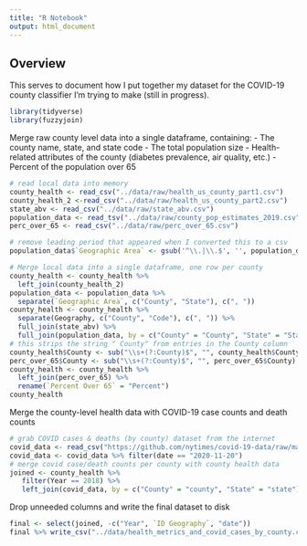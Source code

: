 ```yaml
---
title: "R Notebook"
output: html_document
---
```


## Overview

This serves to document how I put together my dataset for the COVID-19 county classifier I'm trying to make (still in progress). 

```r
library(tidyverse)
library(fuzzyjoin)
```

Merge raw county level data into a single dataframe, containing:
- The county name, state, and state code
- The total population size
- Health-related attributes of the county (diabetes prevalence, air quality, etc.)
- Percent of the population over 65
```r
# read local data into memory
county_health <- read_csv("../data/raw/health_us_county_part1.csv")
county_health_2 <-read_csv("../data/raw/health_us_county_part2.csv")
state_abv <- read_csv("../data/raw/state_abv.csv")
population_data <- read_tsv("../data/raw/county_pop_estimates_2019.csv")
perc_over_65 <- read_csv("../data/raw/perc_over_65.csv")

# remove leading period that appeared when I converted this to a csv
population_data$`Geographic Area` <- gsub('^\\.|\\.$', '', population_data$`Geographic Area`)

# Merge local data into a single dataframe, one row per county
county_health <- county_health %>%
  left_join(county_health_2)
population_data <- population_data %>%
  separate(`Geographic Area`, c("County", "State"), c(", "))
county_health <- county_health %>% 
  separate(Geography, c("County", "Code"), c(", ")) %>%
  full_join(state_abv) %>%
  full_join(population_data, by = c("County" = "County", "State" = "State"))
# this strips the string " County" from entries in the County column
county_health$County <- sub("\\s+(?:County)$", "", county_health$County)
perc_over_65$County <- sub("\\s+(?:County)$", "", perc_over_65$County)
county_health <- county_health %>% 
  left_join(perc_over_65) %>%
  rename(`Percent Over 65` = "Percent")
county_health
```

Merge the county-level health data with COVID-19 case counts and death counts
```r
# grab COVID cases & deaths (by county) dataset from the internet
covid_data <- read_csv("https://github.com/nytimes/covid-19-data/raw/master/us-counties.csv")
covid_data <- covid_data %>% filter(date == "2020-11-20")
# merge covid case/death counts per county with county health data
joined <- county_health %>% 
   filter(Year == 2018) %>% 
   left_join(covid_data, by = c("County" = "county", "State" = "state"))
```

Drop unneeded columns and write the final dataset to disk
```r
final <- select(joined, -c("Year", `ID Geography`, "date"))
final %>% write_csv("../data/health_metrics_and_covid_cases_by_county.csv")
```

